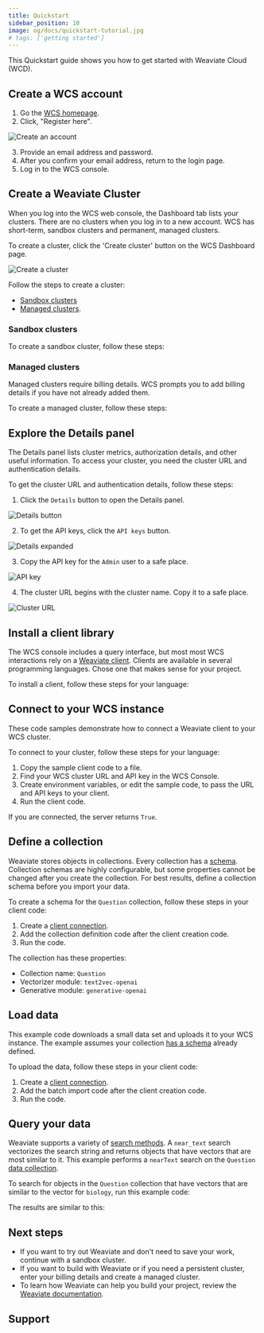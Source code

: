 ```yaml
---
title: Quickstart
sidebar_position: 10
image: og/docs/quickstart-tutorial.jpg
# tags: ['getting started']
---
```


This Quickstart guide shows you how to get started with Weaviate Cloud (WCD).

## Create a WCS account

1. Go the [WCS homepage](https://console.weaviate.cloud).
1. Click, "Register here".

![Create an account](./img/wcs-landing-page-register.jpg)

3. Provide an email address and password.
1. After you confirm your email address, return to the login page.
1. Log in to the WCS console.

## Create a Weaviate Cluster

When you log into the WCS web console, the Dashboard tab lists your clusters. There are no clusters when you log in to a new account. WCS has short-term, sandbox clusters and permanent, managed clusters.

To create a cluster, click the 'Create cluster' button on the WCS Dashboard page.

![Create a cluster](./img/wcs-console-no-clusters.jpg)

Follow the steps to create a cluster:

- [Sandbox clusters](#sandbox-clusters)
- [Managed clusters](#managed-clusters).

### Sandbox clusters

To create a sandbox cluster, follow these steps:


<CreateSandboxCluster />


<SandBoxExpiry/>

### Managed clusters

Managed clusters require billing details. WCS prompts you to add billing details if you have not already added them.

To create a managed cluster, follow these steps:


<CreateManagedCluster />

## Explore the Details panel

The Details panel lists cluster metrics, authorization details, and other useful information. To access your cluster, you need the cluster URL and authentication details.

To get the cluster URL and authentication details, follow these steps:

1. Click the `Details` button to open the Details panel.

![Details button](./img/wcs-details-icon.jpg)

2. To get the API keys, click the `API keys` button.

![Details expanded](./img/wcs-console-details-api-key.jpg)

3. Copy the API key for the `Admin` user to a safe place.

![API key](./img/wcs-console-api-keys-expanded.jpg)

4. The cluster URL begins with the cluster name. Copy it to a safe place.

![Cluster URL](./img/wcs-details-cluster-url.jpg)

## Install a client library

The WCS console includes a query interface, but most most WCS interactions rely on a [Weaviate client](/developers/weaviate/client-libraries/index.md). Clients are available in several programming languages. Chose one that makes sense for your project.

To install a client, follow these steps for your language:


<CodeClientInstall />

## Connect to your WCS instance

These code samples demonstrate how to connect a Weaviate client to your WCS cluster.

To connect to your cluster, follow these steps for your language:

1. Copy the sample client code to a file.
1. Find your WCS cluster URL and API key in the WCS Console.
1. Create environment variables, or edit the sample code, to pass the URL and API keys to your client.
1. Run the client code.


<WCSClientIsReady/>

If you are connected, the server returns `True`.

## Define a collection

Weaviate stores objects in collections. Every collection has a [schema](/developers/weaviate/config-refs/schema). Collection schemas are highly configurable, but some properties cannot be changed after you create the collection. For best results, define a collection schema before you import your data.

To create a schema for the `Question` collection, follow these steps in your client code:

1. Create a [client connection](#connect-to-your-wcs-instance).
1. Add the collection definition code after the client creation code.
1. Run the code.


<CodeAutoschemaMinimumSchema />

The collection has these properties:

  - Collection name: `Question`
  - Vectorizer module: `text2vec-openai`
  - Generative module: `generative-openai`

## Load data

This example code downloads a small data set and uploads it to your WCS instance. The example assumes your collection [has a schema](#define-a-collection) already defined.

To upload the data, follow these steps in your client code:

1. Create a [client connection](#connect-to-your-wcs-instance).
1. Add the batch import code after the client creation code.
1. Run the code.


<CodeAutoschemaImport />

## Query your data

Weaviate supports a variety of [search methods](/developers/weaviate/search). A `near_text` search vectorizes the search string and returns objects that have vectors that are most similar to it. This example performs a `nearText` search on the `Question` [data collection](#load-data).

To search for objects in the `Question` collection that have vectors that are similar to the vector for `biology`, run this example code:


<CodeAutoschemaNeartext />

The results are similar to this:


<BiologyQuestionsJson />

## Next steps

- If you want to try out Weaviate and don't need to save your work, continue with a sandbox cluster.
- If you want to build with Weaviate or if you need a persistent cluster, enter your billing details and create a managed cluster.
- To learn how Weaviate can help you build your project, review the [Weaviate documentation](../weaviate/index.md).

## Support


<SupportAndTrouble />